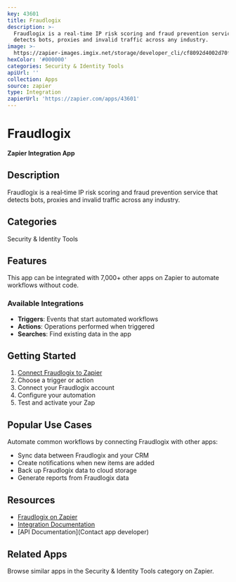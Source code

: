 ```yaml
---
key: 43601
title: Fraudlogix
description: >-
  Fraudlogix is a real‑time IP risk scoring and fraud prevention service that
  detects bots, proxies and invalid traffic across any industry.
image: >-
  https://zapier-images.imgix.net/storage/developer_cli/cf8092d4002d70f99e47df507043170a.png?auto=format%2Ccompress&ixlib=python-3.0.0&q=50
hexColor: '#000000'
categories: Security & Identity Tools
apiUrl: ''
collection: Apps
source: zapier
type: Integration
zapierUrl: 'https://zapier.com/apps/43601'
---
```

# Fraudlogix

**Zapier Integration App**

## Description

Fraudlogix is a real‑time IP risk scoring and fraud prevention service that detects bots, proxies and invalid traffic across any industry.

## Categories

Security & Identity Tools

## Features

This app can be integrated with 7,000+ other apps on Zapier to automate workflows without code.

### Available Integrations

- **Triggers**: Events that start automated workflows
- **Actions**: Operations performed when triggered
- **Searches**: Find existing data in the app

## Getting Started

1. [Connect Fraudlogix to Zapier](https://zapier.com/apps/43601)
2. Choose a trigger or action
3. Connect your Fraudlogix account
4. Configure your automation
5. Test and activate your Zap

## Popular Use Cases

Automate common workflows by connecting Fraudlogix with other apps:

- Sync data between Fraudlogix and your CRM
- Create notifications when new items are added
- Back up Fraudlogix data to cloud storage
- Generate reports from Fraudlogix data

## Resources

- [Fraudlogix on Zapier](https://zapier.com/apps/43601)
- [Integration Documentation](https://zapier.com/apps/43601/integrations)
- [API Documentation](Contact app developer)

## Related Apps

Browse similar apps in the Security & Identity Tools category on Zapier.
